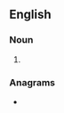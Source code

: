==English==

===Noun===
{{head|en|noun form}}

# {{plural of|en|halide}}

===Anagrams===
* {{anagrams|en|a=adehils|leadish|shailed}}